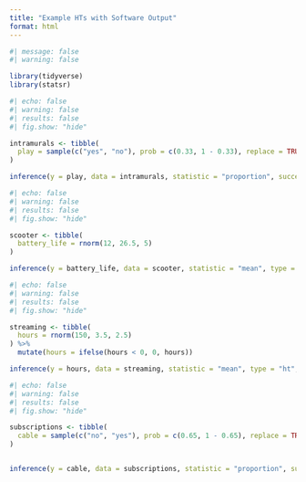 ```yaml
---
title: "Example HTs with Software Output"
format: html
---
```


```r
#| message: false
#| warning: false

library(tidyverse) 
library(statsr)
```

```r
#| echo: false
#| warning: false
#| results: false
#| fig.show: "hide"

intramurals <- tibble(
  play = sample(c("yes", "no"), prob = c(0.33, 1 - 0.33), replace = TRUE, size = 100)
)

inference(y = play, data = intramurals, statistic = "proportion", success = "yes", type = "ht", method = "theoretical", null = 0.35, alternative = "less", show_eda_plot = FALSE)
```

```r
#| echo: false
#| warning: false
#| results: false
#| fig.show: "hide"

scooter <- tibble(
  battery_life = rnorm(12, 26.5, 5)
)

inference(y = battery_life, data = scooter, statistic = "mean", type = "ht", method = "theoretical", null = 25, alternative = "greater", show_eda_plot = FALSE)
```

```r
#| echo: false
#| warning: false
#| results: false
#| fig.show: "hide"

streaming <- tibble(
  hours = rnorm(150, 3.5, 2.5)
) %>%
  mutate(hours = ifelse(hours < 0, 0, hours))

inference(y = hours, data = streaming, statistic = "mean", type = "ht", method = "theoretical", null = 3, alternative = "greater", show_eda_plot = FALSE)
```

```r
#| echo: false
#| warning: false
#| results: false
#| fig.show: "hide"

subscriptions <- tibble(
  cable = sample(c("no", "yes"), prob = c(0.65, 1 - 0.65), replace = TRUE, size = 225)
)


inference(y = cable, data = subscriptions, statistic = "proportion", success = "no", type = "ht", method = "theoretical", null = 0.67, alternative = "greater", show_eda_plot = FALSE)
```







